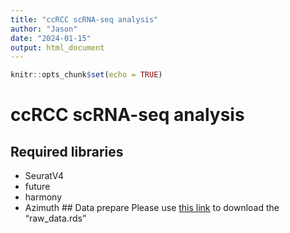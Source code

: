 ```yaml
---
title: "ccRCC scRNA-seq analysis"
author: "Jason"
date: "2024-01-15"
output: html_document
---
```


```r
knitr::opts_chunk$set(echo = TRUE)
```
# ccRCC scRNA-seq analysis
## Required libraries
- SeuratV4
- future
- harmony
- Azimuth
## Data prepare
Please use [this link](https://drive.google.com/file/d/1CEdUnspMfthex0XSxemxCy1j5TWkWxCE/view?usp=sharing) to download the "raw_data.rds"
